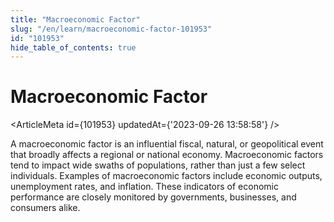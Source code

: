 ```yaml
---
title: "Macroeconomic Factor"
slug: "/en/learn/macroeconomic-factor-101953"
id: "101953"
hide_table_of_contents: true
---
```



# Macroeconomic Factor

<ArticleMeta id={101953} updatedAt={'2023-09-26 13:58:58'} />
<div className='border-solid border-b border-t-0 my-4 border-[var(--ifm-color-gray-300)]' />

A macroeconomic factor is an influential fiscal, natural, or geopolitical event that broadly affects a regional or national economy. Macroeconomic factors tend to impact wide swaths of populations, rather than just a few select individuals. Examples of macroeconomic factors include economic outputs, unemployment rates, and inflation. These indicators of economic performance are closely monitored by governments, businesses, and consumers alike.
